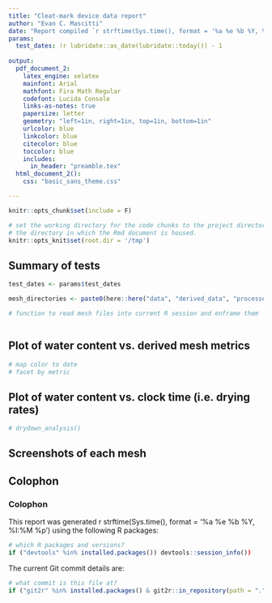 ```yaml
---
title: "Cleat-mark device data report"
author: "Evan C. Mascitti"
date: "Report compiled `r strftime(Sys.time(), format = '%a %e %b %Y, %I:%M %p')`"
params: 
  test_dates: !r lubridate::as_date(lubridate::today()) - 1
  
output:
  pdf_document_2:
    latex_engine: xelatex
    mainfont: Arial
    mathfont: Fira Math Regular
    codefont: Lucida Console
    links-as-notes: true
    papersize: letter
    geometry: "left=1in, right=1in, top=1in, bottom=1in"  
    urlcolor: blue
    linkcolor: blue
    citecolor: blue
    toccolor: blue
    includes:
      in_header: "preamble.tex"
  html_document_2():
    css: "basic_sans_theme.css"

---
```


```r
knitr::opts_chunk$set(include = F)

# set the working directory for the code chunks to the project directory rather than 
# the directory in which the Rmd document is housed. 
knitr::opts_knit$set(root.dir = '/tmp')
```

## Summary of tests

```r
test_dates <- params$test_dates
```

```r
mesh_directories <- paste0(here::here("data", "derived_data", "processed_meshes/"), test_dates)

# function to read mesh files into current R session and enframe them 



```


## Plot of water content vs. derived mesh metrics 

```r
# map color to date
# facet by metric
```

## Plot of water content vs. clock time (i.e. drying rates)

```r
# drydown_analysis()
```

## Screenshots of each mesh 

<!-- label with water content (probably use `magick::image_ggplot()` or possibly **patchwork**) -->

## Colophon


### Colophon

This report was generated ` `r strftime(Sys.time(), format = '%a %e %b %Y, %I:%M %p')` ` using the following R packages:

```r
# which R packages and versions?
if ("devtools" %in% installed.packages()) devtools::session_info())
```

The current Git commit details are:

```r
# what commit is this file at? 
if ("git2r" %in% installed.packages() & git2r::in_repository(path = ".")) git2r::repository(here::here())  
```

